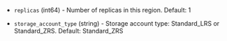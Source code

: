 <!-- Code generated from the comments of the TargetRegion struct in builder/azure/chroot/shared_image_gallery_destination.go; DO NOT EDIT MANUALLY -->

- `replicas` (int64) - Number of replicas in this region. Default: 1

- `storage_account_type` (string) - Storage account type: Standard_LRS or Standard_ZRS. Default: Standard_ZRS

<!-- End of code generated from the comments of the TargetRegion struct in builder/azure/chroot/shared_image_gallery_destination.go; -->
